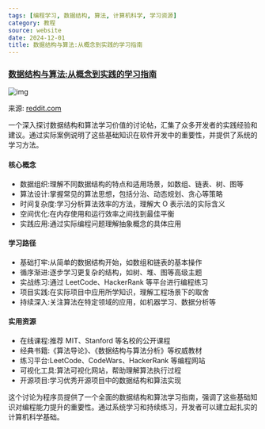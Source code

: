 ```yaml
---
tags: [编程学习, 数据结构, 算法, 计算机科学, 学习资源]
category: 教程
source: website
date: 2024-12-01
title: 数据结构与算法:从概念到实践的学习指南
---
```


### [数据结构与算法:从概念到实践的学习指南](https://www.reddit.com/r/learnprogramming/comments/ujgblr/what_do_data_structures_and_algorithms_exactly/)

![img](https://img.mengpeng.tech/i/2024/12/07/67543ee89445f.webp)

来源: [reddit.com](https://www.reddit.com/r/learnprogramming/comments/ujgblr/what_do_data_structures_and_algorithms_exactly/)

一个深入探讨数据结构和算法学习价值的讨论帖，汇集了众多开发者的实践经验和建议。通过实际案例说明了这些基础知识在软件开发中的重要性，并提供了系统的学习方法。

#### 核心概念
- 数据组织:理解不同数据结构的特点和适用场景，如数组、链表、树、图等
- 算法设计:掌握常见的算法思想，包括分治、动态规划、贪心等策略
- 时间复杂度:学习分析算法效率的方法，理解大 O 表示法的实际含义
- 空间优化:在内存使用和运行效率之间找到最佳平衡
- 实践应用:通过实际编程问题理解抽象概念的具体应用

#### 学习路径
- 基础打牢:从简单的数据结构开始，如数组和链表的基本操作
- 循序渐进:逐步学习更复杂的结构，如树、堆、图等高级主题
- 实战练习:通过 LeetCode、HackerRank 等平台进行编程练习
- 项目实践:在实际项目中应用所学知识，理解工程场景下的取舍
- 持续深入:关注算法在特定领域的应用，如机器学习、数据分析等

#### 实用资源
- 在线课程:推荐 MIT、Stanford 等名校的公开课程
- 经典书籍:《算法导论》、《数据结构与算法分析》等权威教材
- 练习平台:LeetCode、CodeWars、HackerRank 等编程网站
- 可视化工具:算法可视化网站，帮助理解算法执行过程
- 开源项目:学习优秀开源项目中的数据结构和算法实现

这个讨论为程序员提供了一个全面的数据结构和算法学习指南，强调了这些基础知识对编程能力提升的重要性。通过系统学习和持续练习，开发者可以建立起扎实的计算机科学基础。